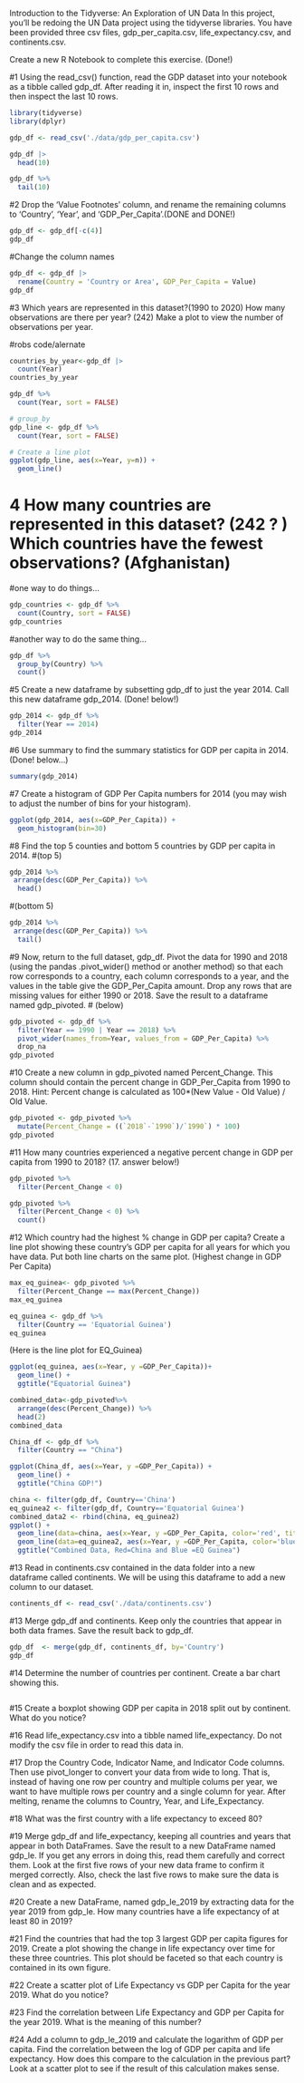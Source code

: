 Introduction to the Tidyverse: An Exploration of UN Data In this project, you'll be redoing the UN Data project using the tidyverse libraries. You have been provided three csv files, gdp_per_capita.csv, life_expectancy.csv, and continents.csv.

Create a new R Notebook to complete this exercise. (Done!)

#1 Using the read_csv() function, read the GDP dataset into your notebook as a tibble called gdp_df. After reading it in, inspect the first 10 rows and then inspect the last 10 rows.

```r
library(tidyverse)
library(dplyr)
```

```r
gdp_df <- read_csv('./data/gdp_per_capita.csv')
```

```r

gdp_df |> 
  head(10)

```

```r
gdp_df %>% 
  tail(10)
```


#2 Drop the 'Value Footnotes' column, and rename the remaining columns to 'Country', 'Year', and 'GDP_Per_Capita'.(DONE and DONE!)

```r
gdp_df <- gdp_df[-c(4)]
gdp_df

```

#Change the column names
```r
gdp_df <- gdp_df |> 
  rename(Country = 'Country or Area', GDP_Per_Capita = Value) 
gdp_df
```

#3 Which years are represented in this dataset?(1990 to 2020) How many observations are there per year? (242) Make a plot to view the number of observations per year.

#robs code/alernate
```r
countries_by_year<-gdp_df |> 
  count(Year)
countries_by_year
```

```r
gdp_df %>%
  count(Year, sort = FALSE)
```

```r
# group_by
gdp_line <- gdp_df %>%
  count(Year, sort = FALSE)

# Create a line plot
ggplot(gdp_line, aes(x=Year, y=n)) +
  geom_line() 
```

# 4 How many countries are represented in this dataset? (242 ? ) Which countries have the fewest observations? (Afghanistan)
#one way to do things...
```r
gdp_countries <- gdp_df %>%
  count(Country, sort = FALSE)
gdp_countries
```
#another way to do the same thing...
```r
gdp_df %>% 
  group_by(Country) %>% 
  count()
```


#5 Create a new dataframe by subsetting gdp_df to just the year 2014. Call this new dataframe gdp_2014. (Done! below!)

```r
gdp_2014 <- gdp_df %>% 
  filter(Year == 2014)
gdp_2014
```

#6 Use summary to find the summary statistics for GDP per capita in 2014.
(Done! below...)
```r
summary(gdp_2014)
```

#7 Create a histogram of GDP Per Capita numbers for 2014 (you may wish to adjust the number of bins for your histogram).

```r
ggplot(gdp_2014, aes(x=GDP_Per_Capita)) +
  geom_histogram(bin=30) 
```

#8 Find the top 5 counties and bottom 5 countries by GDP per capita in 2014.
#(top 5)
```r
gdp_2014 %>% 
 arrange(desc(GDP_Per_Capita)) %>% 
  head()
```
#(bottom 5)
```r
gdp_2014 %>% 
 arrange(desc(GDP_Per_Capita)) %>% 
  tail()
```

#9 Now, return to the full dataset, gdp_df. Pivot the data for 1990 and 2018 (using the pandas .pivot_wider() method or another method) so that each row corresponds to a country, each column corresponds to a year, and the values in the table give the GDP_Per_Capita amount. Drop any rows that are missing values for either 1990 or 2018. Save the result to a dataframe named gdp_pivoted.
# (below)
```r
gdp_pivoted <- gdp_df %>%
  filter(Year == 1990 | Year == 2018) %>% 
  pivot_wider(names_from=Year, values_from = GDP_Per_Capita) %>%
  drop_na
gdp_pivoted
```


#10 Create a new column in gdp_pivoted named Percent_Change. This column should contain the percent change in GDP_Per_Capita from 1990 to 2018. Hint: Percent change is calculated as 100\*(New Value - Old Value) / Old Value.

```r
gdp_pivoted <- gdp_pivoted %>%
  mutate(Percent_Change = ((`2018`-`1990`)/`1990`) * 100)
gdp_pivoted
```

#11 How many countries experienced a negative percent change in GDP per capita from 1990 to 2018?
(17. answer below!)

```r
gdp_pivoted %>% 
  filter(Percent_Change < 0)
```


```r
gdp_pivoted %>% 
  filter(Percent_Change < 0) %>% 
  count()
```

#12 Which country had the highest % change in GDP per capita? Create a line plot showing these country's GDP per capita for all years for which you have data. Put both line charts on the same plot.
(Highest change in GDP Per Capita)
```r
max_eq_guinea<- gdp_pivoted %>% 
  filter(Percent_Change == max(Percent_Change))
max_eq_guinea
```
```r
eq_guinea <- gdp_df %>% 
  filter(Country == 'Equatorial Guinea')
eq_guinea
```
(Here is the line plot for EQ_Guinea)
```r
ggplot(eq_guinea, aes(x=Year, y =GDP_Per_Capita))+
  geom_line() +
  ggtitle("Equatorial Guinea")

```
```r
combined_data<-gdp_pivoted%>% 
  arrange(desc(Percent_Change)) %>% 
  head(2)
combined_data
```

```r
China_df <- gdp_df %>% 
  filter(Country == "China") 

ggplot(China_df, aes(x=Year, y =GDP_Per_Capita)) +
  geom_line() +
  ggtitle("China GDP!")
```

```r
china <- filter(gdp_df, Country=='China')
eq_guinea2 <- filter(gdp_df, Country=='Equatorial Guinea')
combined_data2 <- rbind(china, eq_guinea2)
ggplot() +
  geom_line(data=china, aes(x=Year, y =GDP_Per_Capita, color='red', title='China')) +
  geom_line(data=eq_guinea2, aes(x=Year, y =GDP_Per_Capita, color='blue', title='EQ Guinea!')) +
  ggtitle("Combined Data, Red=China and Blue =EQ Guinea")
```

#13 Read in continents.csv contained in the data folder into a new dataframe called continents. We will be using this dataframe to add a new column to our dataset.

```r
continents_df <- read_csv('./data/continents.csv')
```

#13 Merge gdp_df and continents. Keep only the countries that appear in both data frames. Save the result back to gdp_df.

```r
gdp_df  <- merge(gdp_df, continents_df, by='Country')
gdp_df
```

#14 Determine the number of countries per continent. Create a bar chart showing this.

```r

```

#15 Create a boxplot showing GDP per capita in 2018 split out by continent. What do you notice?

#16 Read life_expectancy.csv into a tibble named life_expectancy. Do not modify the csv file in order to read this data in.

#17 Drop the Country Code, Indicator Name, and Indicator Code columns. Then use pivot_longer to convert your data from wide to long. That is, instead of having one row per country and multiple colums per year, we want to have multiple rows per country and a single column for year. After melting, rename the columns to Country, Year, and Life_Expectancy.

#18 What was the first country with a life expectancy to exceed 80?

#19 Merge gdp_df and life_expectancy, keeping all countries and years that appear in both DataFrames. Save the result to a new DataFrame named gdp_le. If you get any errors in doing this, read them carefully and correct them. Look at the first five rows of your new data frame to confirm it merged correctly. Also, check the last five rows to make sure the data is clean and as expected.

#20 Create a new DataFrame, named gdp_le_2019 by extracting data for the year 2019 from gdp_le. How many countries have a life expectancy of at least 80 in 2019?

#21 Find the countries that had the top 3 largest GDP per capita figures for 2019. Create a plot showing the change in life expectancy over time for these three countries. This plot should be faceted so that each country is contained in its own figure.

#22 Create a scatter plot of Life Expectancy vs GDP per Capita for the year 2019. What do you notice?

#23 Find the correlation between Life Expectancy and GDP per Capita for the year 2019. What is the meaning of this number?

#24 Add a column to gdp_le_2019 and calculate the logarithm of GDP per capita. Find the correlation between the log of GDP per capita and life expectancy. How does this compare to the calculation in the previous part? Look at a scatter plot to see if the result of this calculation makes sense.
